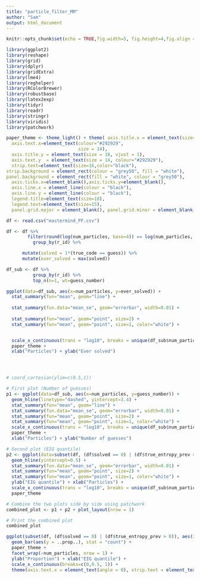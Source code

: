 ```yaml
---
title: "particle_filter_MM"
author: "Sam"
output: html_document
---
```



```r
knitr::opts_chunk$set(echo = TRUE,fig.width=5, fig.height=4,fig.align = "center",cache=TRUE)
```


```r
library(ggplot2)
library(reshape)
library(grid)
library(dplyr)
library(gridExtra)
library(lme4)
library(reghelper)
library(RColorBrewer)
library(robustbase)
library(latex2exp)
library(tidyr)
library(readr)
library(stringr)
library(viridis)
library(patchwork)

paper_theme <- theme_light() + theme( axis.title.x = element_text(size=18),
  axis.text.x=element_text(colour="#292929", 
                           size = 14), 
  axis.title.y = element_text(size = 18, vjust = 1),
  axis.text.y  = element_text(size = 14, colour="#292929"),
  strip.text=element_text(size=16,color="black"),
strip.background = element_rect(colour = "grey50", fill = "white"),
panel.background = element_rect(fill = "white", colour = "grey50"),
  axis.ticks.x=element_blank(),axis.ticks.y=element_blank(),
  axis.line.x = element_line(colour = "black"), 
  axis.line.y = element_line(colour = "black"),
  legend.title=element_text(size=18),
  legend.text=element_text(size=15),
  panel.grid.major = element_blank(), panel.grid.minor = element_blank())


```


```r
df <- read.csv("mastermind_PF.csv")

df <- df %>%
        filter(round(log(num_particles, base=4)) == log(num_particles, base=4)) %>%
          group_by(r_id) %>%

      mutate(solved = 1*(true_code == guess)) %>%
      mutate(ever_solved = max(solved))

df_sub <- df %>% 
          group_by(r_id) %>%
          top_n(n=1, wt=guess_number) 


```


```r


ggplot(data=df_sub, aes(x=num_particles, y=ever_solved)) +
  stat_summary(fun="mean", geom="line") +
  
  stat_summary(fun.data="mean_se", geom="errorbar", width=0.01) +
  
  stat_summary(fun="mean", geom="point", size=2) +
  stat_summary(fun="mean", geom="point", size=1, color="white") +


  scale_x_continuous(trans = "log10", breaks = unique(df_sub$num_particles), labels = unique(df_sub$num_particles)) +
  paper_theme +
  xlab("Particles") + ylab("Ever solved")




# coord_cartesian(ylim=c(0.5,1))

```


```r

# First plot (Number of guesses)
p1 <- ggplot(data=df_sub, aes(x=num_particles, y=guess_number)) +
  geom_hline(linetype="dashed", yintercept=3.4) +
  stat_summary(fun="mean", geom="line") +
  stat_summary(fun.data="mean_se", geom="errorbar", width=0.01) +
  stat_summary(fun="mean", geom="point", size=2) +
  stat_summary(fun="mean", geom="point", size=1, color="white") +
  scale_x_continuous(trans = "log10", breaks = unique(df_sub$num_particles), labels = unique(df_sub$num_particles)) +
  paper_theme +
  xlab("Particles") + ylab("Number of guesses")

# Second plot (EIG quantile)
p2 <- ggplot(data=subset(df, (df$solved == 0) | (df$true_entropy_prev > 0)), aes(x=num_particles, y=EIG_quantile)) +
  geom_hline(yintercept=0.5) +
  stat_summary(fun.data="mean_se", geom="errorbar", width=0.01) +
  stat_summary(fun="mean", geom="point", size=2) +
  stat_summary(fun="mean", geom="point", size=1, color="white") +
  ylab("EIG quantile") + xlab("Particles") +
  scale_x_continuous(trans = "log10", breaks = unique(df_sub$num_particles), labels = unique(df_sub$num_particles)) +
  paper_theme

# Combine the two plots side by side using patchwork
combined_plot <- p1 + p2 + plot_layout(nrow = 1)

# Print the combined plot
combined_plot

```

```r



ggplot(subset(df, (df$solved == 0) | (df$true_entropy_prev > 0)), aes(x = round(EIG_quantile, 1), group = num_particles)) +
  geom_bar(aes(y = ..prop..), stat = "count") +
  paper_theme +
  facet_wrap(~num_particles, nrow = 1) +
  ylab("Proportion") + xlab("EIG quantile") +
  scale_x_continuous(breaks=c(0,0.5, 1)) +
  theme(axis.text.x = element_text(angle = 0), strip.text = element_text(size = 12))


```
